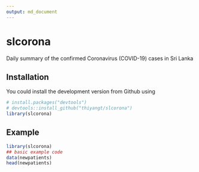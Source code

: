 ```yaml
---
output: md_document
---
```


# slcorona

Daily summary of the confirmed Coronavirus (COVID-19) cases in Sri Lanka

## Installation

You could install the development version from Github using

```r
# install.packages("devtools")
# devtools::install_github("thiyangt/slcorona")
library(slcorona)
```

## Example


```r
library(slcorona)
## basic example code
data(newpatients)
head(newpatients)
```

